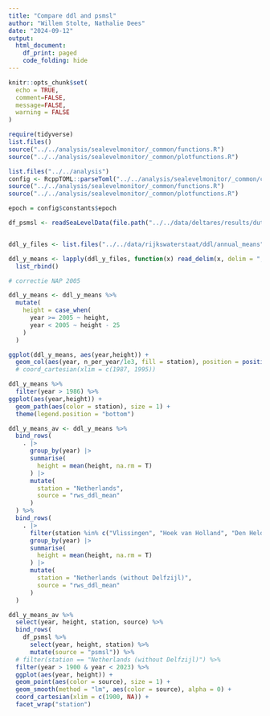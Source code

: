 ```yaml
---
title: "Compare ddl and psmsl"
author: "Willem Stolte, Nathalie Dees"
date: "2024-09-12"
output:
  html_document:
    df_print: paged
    code_folding: hide
---
```


```r
knitr::opts_chunk$set(
  echo = TRUE,
  comment=FALSE,
  message=FALSE,
  warning = FALSE
)
```

```r
require(tidyverse)
list.files()
source("../../analysis/sealevelmonitor/_common/functions.R")
source("../../analysis/sealevelmonitor/_common/plotfunctions.R")

```

```r

list.files("../../analysis")
config <- RcppTOML::parseToml("../../analysis/sealevelmonitor/_common/configuration.TOML")
source("../../analysis/sealevelmonitor/_common/functions.R")
source("../../analysis/sealevelmonitor/_common/plotfunctions.R")

epoch = config$constants$epoch

df_psmsl <- readSeaLevelData(file.path("../../data/deltares/results/dutch-sea-level-monitor-export-stations-2023-11-20.csv"))


ddl_y_files <- list.files("../../data/rijkswaterstaat/ddl/annual_means", full.names = T)

ddl_y_means <- lapply(ddl_y_files, function(x) read_delim(x, delim = ";", col_types = cols())) %>%
  list_rbind()

# correctie NAP 2005

ddl_y_means <- ddl_y_means %>%
  mutate(
    height = case_when(
      year >= 2005 ~ height,
      year < 2005 ~ height - 25
    )
  )

```


```r
ggplot(ddl_y_means, aes(year,height)) +
  geom_col(aes(year, n_per_year/1e3, fill = station), position = position_dodge())# +
  # coord_cartesian(xlim = c(1987, 1995))
```

```r
ddl_y_means %>%
  filter(year > 1986) %>%
ggplot(aes(year,height)) +
  geom_path(aes(color = station), size = 1) +
  theme(legend.position = "bottom")
```

```r
ddl_y_means_av <- ddl_y_means %>%
  bind_rows(
    . |>
      group_by(year) |>
      summarise(
        height = mean(height, na.rm = T)
      ) |>
      mutate(
        station = "Netherlands",
        source = "rws_ddl_mean"
      )
  ) %>%
  bind_rows(
    . |>
      filter(station %in% c("Vlissingen", "Hoek van Holland", "Den Helder", "Harlingen", "IJmuiden")) |>
      group_by(year) |>
      summarise(
        height = mean(height, na.rm = T)
      ) |>
      mutate(
        station = "Netherlands (without Delfzijl)",
        source = "rws_ddl_mean"
      )
  )

```

```r

ddl_y_means_av %>%
  select(year, height, station, source) %>%
  bind_rows(
    df_psmsl %>% 
      select(year, height, station) %>%
      mutate(source = "psmsl")) %>%
  # filter(station == "Netherlands (without Delfzijl)") %>%
  filter(year > 1900 & year < 2023) %>%
  ggplot(aes(year, height)) +
  geom_point(aes(color = source), size = 1) +
  geom_smooth(method = "lm", aes(color = source), alpha = 0) +
  coord_cartesian(xlim = c(1900, NA)) +
  facet_wrap("station")

```


